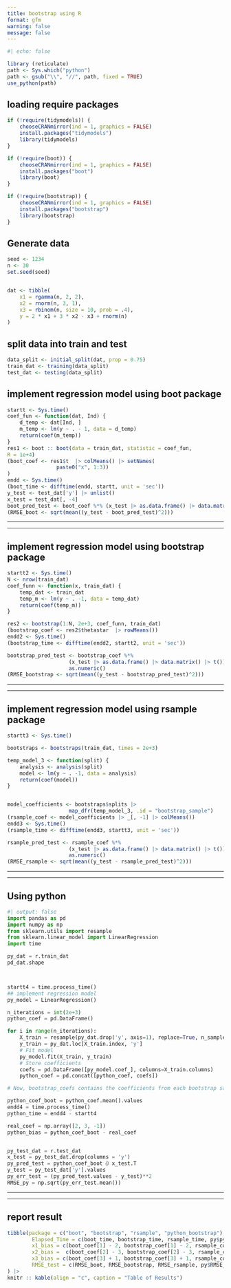 ```yaml
---
title: bootstrap using R
format: gfm
warning: false
message: false
---
```



```r
#| echo: false

library (reticulate)
path <- Sys.which("python")
path <- gsub("\\", "//", path, fixed = TRUE)
use_python(path)

```

## loading require packages 


```r
if (!require(tidymodels)) {
    chooseCRANmirror(ind = 1, graphics = FALSE)
    install.packages("tidymodels")
    library(tidymodels)
}

if (!require(boot)) {
    chooseCRANmirror(ind = 1, graphics = FALSE)
    install.packages("boot")
    library(boot)
}

if (!require(bootstrap)) {
    chooseCRANmirror(ind = 1, graphics = FALSE)
    install.packages("bootstrap")
    library(bootstrap)
}


```




## Generate data 

```r
seed <- 1234
n <- 30
set.seed(seed)


dat <- tibble(
    x1 = rgamma(n, 2, 2), 
    x2 = rnorm(n, 3, 1),
    x3 = rbinom(n, size = 10, prob = .4), 
    y = 2 * x1 + 3 * x2 - x3 + rnorm(n)
)
```


## split data into train and test


```r
data_split <- initial_split(dat, prop = 0.75)
train_dat <- training(data_split)
test_dat <- testing(data_split)
```




## implement regression model using boot package 

```r
startt <- Sys.time()
coef_fun <- function(dat, Ind) {
    d_temp <- dat[Ind, ]
    m_temp <- lm(y ~ . - 1, data = d_temp)
    return(coef(m_temp))
}
res1 <- boot :: boot(data = train_dat, statistic = coef_fun, 
R = 1e+4)
(boot_coef <- res1$t  |> colMeans() |> setNames(
                paste0("x", 1:3))
)
endd <- Sys.time()
(boot_time <- difftime(endd, startt, unit = 'sec'))
y_test <- test_dat['y'] |> unlist()
x_test = test_dat[, -4]
boot_pred_test <- boot_coef %*% (x_test |> as.data.frame() |> data.matrix() |> t()) |> as.numeric()
(RMSE_boot <- sqrt(mean((y_test - boot_pred_test)^2)))
```


***
***



## implement regression model using bootstrap package 

```r
startt2 <- Sys.time()
N <- nrow(train_dat)
coef_funn <- function(x, train_dat) { 
    temp_dat <- train_dat
    temp_m <- lm(y ~ . -1, data = temp_dat)
    return(coef(temp_m)) 
}

res2 <- bootstrap(1:N, 2e+3, coef_funn, train_dat)
(bootstrap_coef <- res2$thetastar  |> rowMeans())
endd2 <- Sys.time()
(bootstrap_time <- difftime(endd2, startt2, unit = 'sec'))

bootstrap_pred_test <- bootstrap_coef %*% 
                    (x_test |> as.data.frame() |> data.matrix() |> t()) |> 
                    as.numeric()
(RMSE_bootstrap <- sqrt(mean((y_test - bootstrap_pred_test)^2)))
```


***
***


## implement regression model using rsample package 


```r

startt3 <- Sys.time()

bootstraps <- bootstraps(train_dat, times = 2e+3)

temp_model_3 <- function(split) {
    analysis <- analysis(split)
    model <- lm(y ~ . -1, data = analysis)
    return(coef(model))
}


model_coefficients <- bootstraps$splits |> 
                    map_dfr(temp_model_3, .id = "bootstrap_sample")
(rsample_coef <- model_coefficients |> _[, -1] |> colMeans())
endd3 <- Sys.time()
(rsample_time <- difftime(endd3, startt3, unit = 'sec'))

rsample_pred_test <- rsample_coef %*% 
                    (x_test |> as.data.frame() |> data.matrix() |> t()) |> 
                    as.numeric()
(RMSE_rsample <- sqrt(mean((y_test - rsample_pred_test)^2)))
```




***
***



## Using python 

```python
#| output: false 
import pandas as pd
import numpy as np
from sklearn.utils import resample
from sklearn.linear_model import LinearRegression
import time

py_dat = r.train_dat
pd_dat.shape



startt4 = time.process_time()
## implement regression model 
py_model = LinearRegression()

n_iterations = int(2e+3)
python_coef = pd.DataFrame()

for i in range(n_iterations):
    X_train = resample(py_dat.drop('y', axis=1), replace=True, n_samples=len(py_dat))
    y_train = py_dat.loc[X_train.index, 'y']
    # Fit model
    py_model.fit(X_train, y_train)
    # Store coefficients
    coefs = pd.DataFrame([py_model.coef_], columns=X_train.columns)
    python_coef = pd.concat([python_coef, coefs])

# Now, bootstrap_coefs contains the coefficients from each bootstrap sample

python_coef_boot = python_coef.mean().values
endd4 = time.process_time()
python_time = endd4 - startt4

real_coef = np.array([2, 3, -1])
python_bias = python_coef_boot - real_coef


py_test_dat = r.test_dat 
x_test = py_test_dat.drop(columns = 'y')
py_pred_test = python_coef_boot @ x_test.T
y_test = py_test_dat['y'].values
py_err_test = (py_pred_test.values - y_test)**2
RMSE_py = np.sqrt(py_err_test.mean())
```



***
***



## report result 


```r

tibble(package = c("boot", "bootstrap", "rsample", "python_bootstrap"), 
        Elapsed_Time = c(boot_time, bootstrap_time, rsample_time, py$python_time), 
        x1_bias = c(boot_coef[1] - 2, bootstrap_coef[1] - 2, rsample_coef[1] - 2, py$python_bias[1]),
        x2_bias =  c(boot_coef[2] - 3, bootstrap_coef[2] - 3, rsample_coef[2] - 3, py$python_bias[2]),
        x3_bias = c(boot_coef[3] + 1, bootstrap_coef[3] + 1, rsample_coef[3] + 1, py$python_bias[3]), 
        RMSE_test = c(RMSE_boot, RMSE_bootstrap, RMSE_rsample, py$RMSE_py)
) |> 
knitr :: kable(align = "c", caption = "Table of Results")


```


